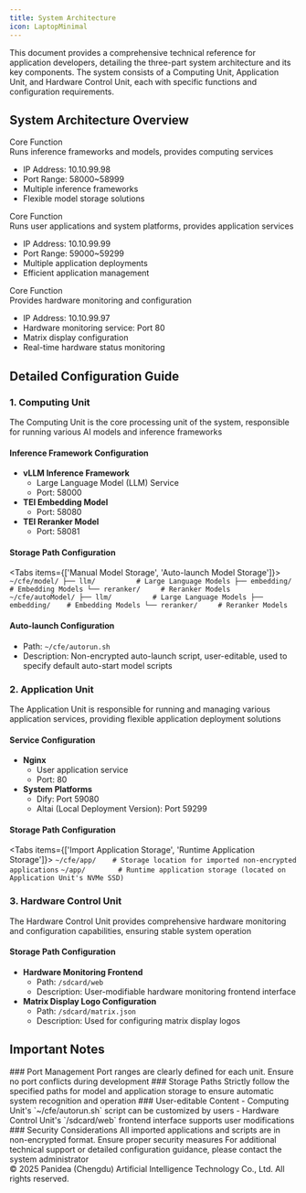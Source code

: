 ```yaml
---
title: System Architecture
icon: LaptopMinimal
---
```



<Callout type="info">
  This document provides a comprehensive technical reference for application developers, detailing the three-part system architecture and its key components. The system consists of a Computing Unit, Application Unit, and Hardware Control Unit, each with specific functions and configuration requirements.
</Callout>

## System Architecture Overview

<div className="grid grid-cols-1 md:grid-cols-3 gap-4 mt-6">
  <Card title="Computing Unit" icon="🧠">
    <div className="p-3 bg-blue-50 dark:bg-blue-900/30 rounded-lg mb-2">
      <div className="font-bold text-sm text-blue-800 dark:text-blue-300">Core Function</div>
      <div className="text-sm dark:text-gray-300">Runs inference frameworks and models, provides computing services</div>
    </div>
    <ul className="list-disc pl-5 text-sm dark:text-gray-300">
      <li>IP Address: 10.10.99.98</li>
      <li>Port Range: 58000~58999</li>
      <li>Multiple inference frameworks</li>
      <li>Flexible model storage solutions</li>
    </ul>
  </Card>
  
  <Card title="Application Unit" icon="🖥️">
    <div className="p-3 bg-purple-50 dark:bg-purple-900/30 rounded-lg mb-2">
      <div className="font-bold text-sm text-purple-800 dark:text-purple-300">Core Function</div>
      <div className="text-sm dark:text-gray-300">Runs user applications and system platforms, provides application services</div>
    </div>
    <ul className="list-disc pl-5 text-sm dark:text-gray-300">
      <li>IP Address: 10.10.99.99</li>
      <li>Port Range: 59000~59299</li>
      <li>Multiple application deployments</li>
      <li>Efficient application management</li>
    </ul>
  </Card>
  
  <Card title="Hardware Control Unit" icon="🔒">
    <div className="p-3 bg-green-50 dark:bg-green-900/30 rounded-lg mb-2">
      <div className="font-bold text-sm text-green-800 dark:text-green-300">Core Function</div>
      <div className="text-sm dark:text-gray-300">Provides hardware monitoring and configuration</div>
    </div>
    <ul className="list-disc pl-5 text-sm dark:text-gray-300">
      <li>IP Address: 10.10.99.97</li>
      <li>Hardware monitoring service: Port 80</li>
      <li>Matrix display configuration</li>
      <li>Real-time hardware status monitoring</li>
    </ul>
  </Card>
</div>

## Detailed Configuration Guide

### 1. Computing Unit

<Callout type="tip">
  The Computing Unit is the core processing unit of the system, responsible for running various AI models and inference frameworks
</Callout>

#### Inference Framework Configuration
- **vLLM Inference Framework**
  - Large Language Model (LLM) Service
  - Port: 58000
- **TEI Embedding Model**
  - Port: 58080
- **TEI Reranker Model**
  - Port: 58081

#### Storage Path Configuration
<Tabs items={['Manual Model Storage', 'Auto-launch Model Storage']}>
  <Tab>
    ```
    ~/cfe/model/
    ├── llm/          # Large Language Models
    ├── embedding/    # Embedding Models
    └── reranker/     # Reranker Models
    ```
  </Tab>
  <Tab>
    ```
    ~/cfe/autoModel/
    ├── llm/          # Large Language Models
    ├── embedding/    # Embedding Models
    └── reranker/     # Reranker Models
    ```
  </Tab>
</Tabs>

#### Auto-launch Configuration
- Path: `~/cfe/autorun.sh`
- Description: Non-encrypted auto-launch script, user-editable, used to specify default auto-start model scripts

### 2. Application Unit

<Callout type="tip">
  The Application Unit is responsible for running and managing various application services, providing flexible application deployment solutions
</Callout>

#### Service Configuration
- **Nginx**
  - User application service
  - Port: 80
- **System Platforms**
  - Dify: Port 59080
  - Altai (Local Deployment Version): Port 59299

#### Storage Path Configuration
<Tabs items={['Import Application Storage', 'Runtime Application Storage']}>
  <Tab>
    ```
    ~/cfe/app/    # Storage location for imported non-encrypted applications
    ```
  </Tab>
  <Tab>
    ```
    ~/app/        # Runtime application storage (located on Application Unit's NVMe SSD)
    ```
  </Tab>
</Tabs>

### 3. Hardware Control Unit

<Callout type="tip">
  The Hardware Control Unit provides comprehensive hardware monitoring and configuration capabilities, ensuring stable system operation
</Callout>

#### Storage Path Configuration
- **Hardware Monitoring Frontend**
  - Path: `/sdcard/web`
  - Description: User-modifiable hardware monitoring frontend interface
- **Matrix Display Logo Configuration**
  - Path: `/sdcard/matrix.json`
  - Description: Used for configuring matrix display logos

## Important Notes

<Steps>
  <Step>
    ### Port Management
    Port ranges are clearly defined for each unit. Ensure no port conflicts during development
  </Step>
  
  <Step>
    ### Storage Paths
    Strictly follow the specified paths for model and application storage to ensure automatic system recognition and operation
  </Step>
  
  <Step>
    ### User-editable Content
    - Computing Unit's `~/cfe/autorun.sh` script can be customized by users
    - Hardware Control Unit's `/sdcard/web` frontend interface supports user modifications
  </Step>
  
  <Step>
    ### Security Considerations
    All imported applications and scripts are in non-encrypted format. Ensure proper security measures
  </Step>
</Steps>

<Callout type="warning">
  For additional technical support or detailed configuration guidance, please contact the system administrator
</Callout>

<div className="my-8 text-center">
  <div className="h-px bg-gradient-to-r from-transparent via-gray-300 dark:via-gray-600 to-transparent"></div>
</div>

<div className="text-sm text-gray-500 mt-8">
  © 2025 Panidea (Chengdu) Artificial Intelligence Technology Co., Ltd. All rights reserved.
</div>
